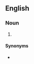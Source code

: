 ==English==

===Noun===
{{en-noun|-}}

# {{lb|en|finance}} {{acronym of|[[earnings]] before [[interest]], [[tax]]es and [[amortization]]|lang=en}}

====Synonyms====
* {{l|en|EBITDA}}